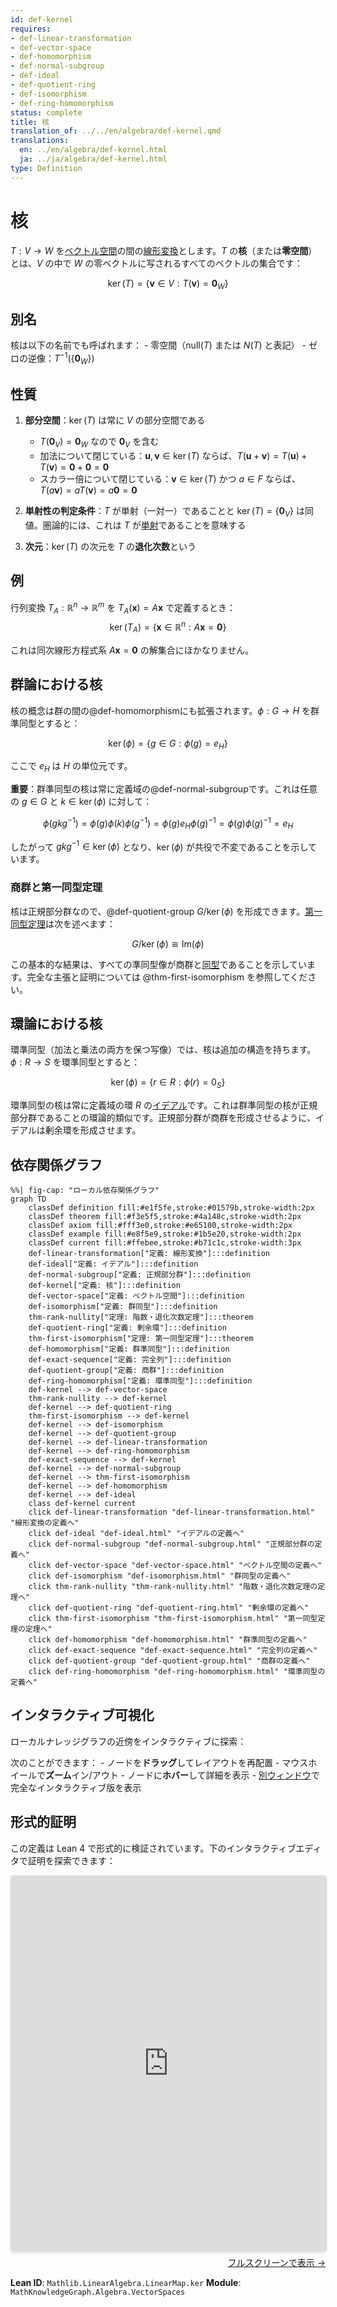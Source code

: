 ```yaml
---
id: def-kernel
requires:
- def-linear-transformation
- def-vector-space
- def-homomorphism
- def-normal-subgroup
- def-ideal
- def-quotient-ring
- def-isomorphism
- def-ring-homomorphism
status: complete
title: 核
translation_of: ../../en/algebra/def-kernel.qmd
translations:
  en: ../en/algebra/def-kernel.html
  ja: ../ja/algebra/def-kernel.html
type: Definition
---
```


# 核 {#def-kernel}

$T: V \to W$ を[ベクトル空間](def-vector-space.qmd)の間の[線形変換](def-linear-transformation.qmd)とします。$T$ の**核**（または**零空間**）とは、$V$ の中で $W$ の零ベクトルに写されるすべてのベクトルの集合です：

$$\ker(T) = \{\mathbf{v} \in V : T(\mathbf{v}) = \mathbf{0}_W\}$$

## 別名

核は以下の名前でも呼ばれます：
- 零空間（$\text{null}(T)$ または $N(T)$ と表記）
- ゼロの逆像：$T^{-1}(\{\mathbf{0}_W\})$

## 性質

1. **部分空間**：$\ker(T)$ は常に $V$ の部分空間である
   - $T(\mathbf{0}_V) = \mathbf{0}_W$ なので $\mathbf{0}_V$ を含む
   - 加法について閉じている：$\mathbf{u}, \mathbf{v} \in \ker(T)$ ならば、$T(\mathbf{u} + \mathbf{v}) = T(\mathbf{u}) + T(\mathbf{v}) = \mathbf{0} + \mathbf{0} = \mathbf{0}$
   - スカラー倍について閉じている：$\mathbf{v} \in \ker(T)$ かつ $a \in F$ ならば、$T(a\mathbf{v}) = aT(\mathbf{v}) = a\mathbf{0} = \mathbf{0}$

2. **単射性の判定条件**：$T$ が単射（一対一）であることと $\ker(T) = \{\mathbf{0}_V\}$ は同値。圏論的には、これは $T$ が[単射](../category-theory/def-monomorphism.qmd)であることを意味する

3. **次元**：$\ker(T)$ の次元を $T$ の**退化次数**という

## 例

行列変換 $T_A: \mathbb{R}^n \to \mathbb{R}^m$ を $T_A(\mathbf{x}) = A\mathbf{x}$ で定義するとき：
$$\ker(T_A) = \{\mathbf{x} \in \mathbb{R}^n : A\mathbf{x} = \mathbf{0}\}$$

これは同次線形方程式系 $A\mathbf{x} = \mathbf{0}$ の解集合にほかなりません。

## 群論における核

核の概念は群の間の@def-homomorphismにも拡張されます。$\phi: G \to H$ を群準同型とすると：

$$\ker(\phi) = \{g \in G : \phi(g) = e_H\}$$

ここで $e_H$ は $H$ の単位元です。

**重要**：群準同型の核は常に定義域の@def-normal-subgroupです。これは任意の $g \in G$ と $k \in \ker(\phi)$ に対して：

$$\phi(gkg^{-1}) = \phi(g)\phi(k)\phi(g^{-1}) = \phi(g)e_H\phi(g)^{-1} = \phi(g)\phi(g)^{-1} = e_H$$

したがって $gkg^{-1} \in \ker(\phi)$ となり、$\ker(\phi)$ が共役で不変であることを示しています。

### 商群と第一同型定理

核は正規部分群なので、@def-quotient-group $G/\ker(\phi)$ を形成できます。[第一同型定理](thm-first-isomorphism.qmd)は次を述べます：

$$G/\ker(\phi) \cong \text{Im}(\phi)$$

この基本的な結果は、すべての準同型像が商群と[同型](def-isomorphism.qmd)であることを示しています。完全な主張と証明については @thm-first-isomorphism を参照してください。

## 環論における核

環準同型（加法と乗法の両方を保つ写像）では、核は追加の構造を持ちます。$\phi: R \to S$ を環準同型とすると：

$$\ker(\phi) = \{r \in R : \phi(r) = 0_S\}$$

環準同型の核は常に定義域の環 $R$ の[イデアル](def-ideal.qmd)です。これは群準同型の核が正規部分群であることの環論的類似です。正規部分群が商群を形成させるように、イデアルは剰余環を形成させます。

## 依存関係グラフ

```mermaid
%%| fig-cap: "ローカル依存関係グラフ"
graph TD
    classDef definition fill:#e1f5fe,stroke:#01579b,stroke-width:2px
    classDef theorem fill:#f3e5f5,stroke:#4a148c,stroke-width:2px
    classDef axiom fill:#fff3e0,stroke:#e65100,stroke-width:2px
    classDef example fill:#e8f5e9,stroke:#1b5e20,stroke-width:2px
    classDef current fill:#ffebee,stroke:#b71c1c,stroke-width:3px
    def-linear-transformation["定義: 線形変換"]:::definition
    def-ideal["定義: イデアル"]:::definition
    def-normal-subgroup["定義: 正規部分群"]:::definition
    def-kernel["定義: 核"]:::definition
    def-vector-space["定義: ベクトル空間"]:::definition
    def-isomorphism["定義: 群同型"]:::definition
    thm-rank-nullity["定理: 階数・退化次数定理"]:::theorem
    def-quotient-ring["定義: 剰余環"]:::definition
    thm-first-isomorphism["定理: 第一同型定理"]:::theorem
    def-homomorphism["定義: 群準同型"]:::definition
    def-exact-sequence["定義: 完全列"]:::definition
    def-quotient-group["定義: 商群"]:::definition
    def-ring-homomorphism["定義: 環準同型"]:::definition
    def-kernel --> def-vector-space
    thm-rank-nullity --> def-kernel
    def-kernel --> def-quotient-ring
    thm-first-isomorphism --> def-kernel
    def-kernel --> def-isomorphism
    def-kernel --> def-quotient-group
    def-kernel --> def-linear-transformation
    def-kernel --> def-ring-homomorphism
    def-exact-sequence --> def-kernel
    def-kernel --> def-normal-subgroup
    def-kernel --> thm-first-isomorphism
    def-kernel --> def-homomorphism
    def-kernel --> def-ideal
    class def-kernel current
    click def-linear-transformation "def-linear-transformation.html" "線形変換の定義へ"
    click def-ideal "def-ideal.html" "イデアルの定義へ"
    click def-normal-subgroup "def-normal-subgroup.html" "正規部分群の定義へ"
    click def-vector-space "def-vector-space.html" "ベクトル空間の定義へ"
    click def-isomorphism "def-isomorphism.html" "群同型の定義へ"
    click thm-rank-nullity "thm-rank-nullity.html" "階数・退化次数定理の定理へ"
    click def-quotient-ring "def-quotient-ring.html" "剰余環の定義へ"
    click thm-first-isomorphism "thm-first-isomorphism.html" "第一同型定理の定理へ"
    click def-homomorphism "def-homomorphism.html" "群準同型の定義へ"
    click def-exact-sequence "def-exact-sequence.html" "完全列の定義へ"
    click def-quotient-group "def-quotient-group.html" "商群の定義へ"
    click def-ring-homomorphism "def-ring-homomorphism.html" "環準同型の定義へ"
```

## インタラクティブ可視化

ローカルナレッジグラフの近傍をインタラクティブに探索：

::: {.graph-viz data-id="def-kernel" data-width="700" data-height="500"}
:::

次のことができます：
- ノードを**ドラッグ**してレイアウトを再配置
- マウスホイールで**ズーム**イン/アウト
- ノードに**ホバー**して詳細を表示
- [別ウィンドウ](../../output/interactive/ja/def-kernel.html){target="_blank"}で完全なインタラクティブ版を表示


## 形式的証明

この定義は Lean 4 で形式的に検証されています。下のインタラクティブエディタで証明を探索できます：

```{=html}
<div class="lean-proof-container" style="margin: 1em 0;">
  <iframe
    src="https://live.lean-lang.org/#file=https://rk0429.github.io/ModernMath/formal/MathKnowledgeGraph/Algebra/VectorSpaces.lean"
    width="100%"
    height="600"
    style="border: 1px solid #ddd; border-radius: 4px; box-shadow: 0 2px 4px rgba(0,0,0,0.1);"
    title="Lean 4 Interactive Proof">
    <p>ブラウザが iframe をサポートしていません。</p>
  </iframe>
  <p style="text-align: right; margin-top: 0.5em;">
    <a href="https://live.lean-lang.org/#file=https://rk0429.github.io/ModernMath/formal/MathKnowledgeGraph/Algebra/VectorSpaces.lean" target="_blank" rel="noopener noreferrer">
      フルスクリーンで表示 →
    </a>
  </p>
</div>
```

**Lean ID**: `Mathlib.LinearAlgebra.LinearMap.ker`
**Module**: `MathKnowledgeGraph.Algebra.VectorSpaces`
